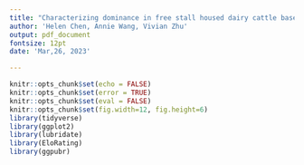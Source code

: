 ```yaml
---
title: "Characterizing dominance in free stall housed dairy cattle based on competitive behavior at the water trough individual report"
author: 'Helen Chen, Annie Wang, Vivian Zhu'
output: pdf_document
fontsize: 12pt
date: 'Mar,26, 2023'

---
```

```r
knitr::opts_chunk$set(echo = FALSE)
knitr::opts_chunk$set(error = TRUE)
knitr::opts_chunk$set(eval = FALSE)
knitr::opts_chunk$set(fig.width=12, fig.height=6) 
library(tidyverse)
library(ggplot2)
library(lubridate)
library(EloRating)
library(ggpubr)
```
